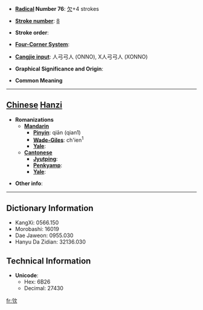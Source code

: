 * '''[[Wiktionary:Chinese radical index| Radical]] Number 76''': [[Wiktionary:Chinese radical index 欠|欠]]+4 strokes

* '''[[Wiktionary:Chinese total strokes index|Stroke number]]''': [[Wiktionary:Chinese total strokes index 8|8]]

* '''Stroke order''': 

* '''[[Wiktionary:Chinese four corner index|Four-Corner System]]''': 

* '''[[Wiktionary:Chinese Cangjie index|Cangjie input]]''': 人弓弓人 (ONNO), X人弓弓人 (XONNO)

* '''Graphical Significance and Origin''': 

* '''Common Meaning'''

----

== [[Chinese]] [[Hanzi]] ==

* '''Romanizations'''
** '''[[Mandarin]]'''
*** '''[[Pinyin]]''': qiān (qian1)
*** '''[[Wade-Giles]]''': ch'ien<sup>1</sup>
*** '''[[Yale]]''': 
** '''[[Cantonese]]'''
*** '''[[Jyutping]]''':
*** '''[[Penkyamp]]''': 
*** '''[[Yale]]''': 

* '''Other info''': 

----

== Dictionary Information ==

* KangXi: 0566.150
* Morobashi: 16019
* Dae Jaweon: 0955.030
* Hanyu Da Zidian: 32136.030

== Technical Information ==

* '''Unicode''':
** Hex: 6B26
** Decimal: 27430

[[fr:欦]]
